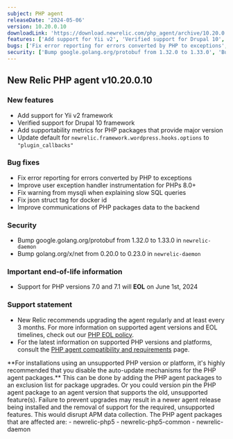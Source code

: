 ```yaml
---
subject: PHP agent
releaseDate: '2024-05-06'
version: 10.20.0.10
downloadLink: 'https://download.newrelic.com/php_agent/archive/10.20.0.10'
features: ['Add support for Yii v2', 'Verified support for Drupal 10', 'Add supportability metrics for PHP package', 'Update default for `newrelic.framework.wordpress.hooks.options`']
bugs: ['Fix error reporting for errors converted by PHP to exceptions', 'Improve user exception handler instrumentation for PHPs 8.0+', 'Fix warning from mysqli', 'Fix json struct tag for docker id', 'Improve communications of PHP packages data to the backend']
security: ['Bump google.golang.org/protobuf from 1.32.0 to 1.33.0', 'Bump golang.org/x/net from 0.20.0 to 0.23.0']
---
```

## New Relic PHP agent v10.20.0.10

### New features
* Add support for Yii v2 framework
* Verified support for Drupal 10 framework
* Add supportability metrics for PHP packages that provide major version
* Update default for `newrelic.framework.wordpress.hooks.options` to `"plugin_callbacks"`

### Bug fixes
* Fix error reporting for errors converted by PHP to exceptions
* Improve user exception handler instrumentation for PHPs 8.0+
* Fix warning from mysqli when explaining slow SQL queries
* Fix json struct tag for docker id
* Improve communications of PHP packages data to the backend

### Security
* Bump google.golang.org/protobuf from 1.32.0 to 1.33.0 in `newrelic-daemon`
* Bump golang.org/x/net from 0.20.0 to 0.23.0 in `newrelic-daemon`

### Important end-of-life information

* Support for PHP versions 7.0 and 7.1 will **EOL** on June 1st, 2024

### Support statement

* New Relic recommends upgrading the agent regularly and at least every 3 months. For more information on supported agent versions and EOL timelines, check out our [PHP EOL policy](https://docs.newrelic.com/docs/apm/agents/php-agent/getting-started/php-agent-eol-policy/).
* For the latest information on supported PHP versions and platforms, consult the [PHP agent compatibility and requirements](https://docs.newrelic.com/docs/apm/agents/php-agent/getting-started/php-agent-compatibility-requirements/) page.

<Callout variant="important">
**For installations using an unsupported PHP version or platform, it's highly recommended that you disable the auto-update mechanisms for the PHP agent packages.** This can be done by adding the PHP agent packages to an exclusion list for package upgrades. Or you could version pin the PHP agent package to an agent version that supports the old, unsupported feature(s). Failure to prevent upgrades may result in a newer agent release being installed and the removal of support for the required, unsupported features. This would disrupt APM data collection.
The PHP agent packages that are affected are:
   - newrelic-php5
   - newrelic-php5-common
   - newrelic-daemon
</Callout>

